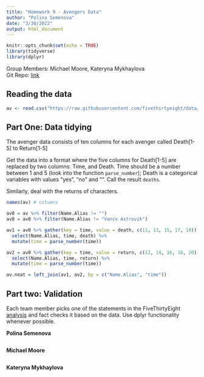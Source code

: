 ```yaml
---
title: "Homework 9 - Avengers Data"
author: "Polina Semenova"
date: "3/30/2022"
output: html_document
---
```


```r
knitr::opts_chunk$set(echo = TRUE)
library(tidyverse)
library(dplyr)
```

Group Members: Michael Moore, Kateryna Mykhaylova<br>
Git Repo: [link](https://github.com/psemenova/DS202/tree/main/Homework/Avergers%20(practice4))

## Reading the data
```r
av <- read.csv("https://raw.githubusercontent.com/fivethirtyeight/data/master/avengers/avengers.csv", stringsAsFactors = FALSE)
```


## Part One: Data tidying
The avenger data consists of ten columns for each avenger called Death[1-5] to Return[1-5]<br>

Get the data into a format where the five columns for Death[1-5] are replaced by two columns: Time, and Death. Time should be a number between 1 and 5 (look into the function `parse_number`); Death is a categorical variables with values "yes", "no" and "". Call the result `deaths`. <br>

Similarly, deal with the returns of characters.<br>

```r
names(av) # columns

av0 = av %>% filter(Name.Alias != "")
av0 = av0 %>% filter(Name.Alias != "Vance Astrovik")

av1 = av0 %>% gather(key = time, value = death, c(11, 13, 15, 17, 19)) %>%
  select(Name.Alias, time, death) %>% 
  mutate(time = parse_number(time))

av2 = av0 %>% gather(key = time, value = return, c(12, 14, 16, 18, 20)) %>%
  select(Name.Alias, time, return) %>%
  mutate(time = parse_number(time))

av.neat = left_join(av1, av2, by = c("Name.Alias", "time"))
```


## Part two: Validation
Each team member picks one of the statements in the FiveThirtyEight [analysis](https://fivethirtyeight.com/features/avengers-death-comics-age-of-ultron/) and fact checks it based on the data. Use dplyr functionality whenever possible.

**Polina Semenova**
```r

```

**Michael Moore**
```r

```

**Kateryna Mykhaylova**
```r

```
